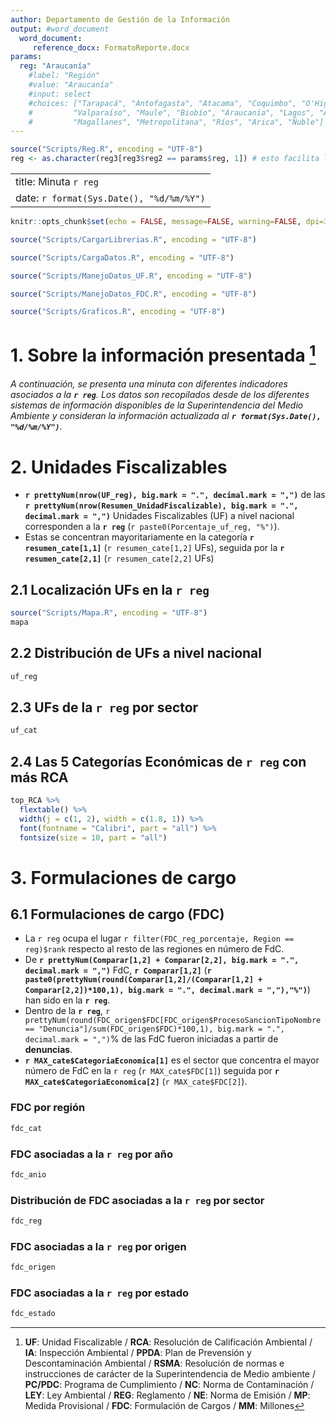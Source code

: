 ---
author: Departamento de Gestión de la Información
output: #word_document
  word_document:
     reference_docx: FormatoReporte.docx
params:
  reg: "Araucanía" 
    #label: "Región"
    #value: "Araucanía" 
    #input: select
    #choices: ["Tarapacá", "Antofagasta", "Atacama", "Coquimbo", "O'Higgins", 
    #         "Valparaíso", "Maule", "Biobío", "Araucanía", "Lagos", "Aysén", 
    #         "Magallanes", "Metropolitana", "Ríos", "Arica", "Ñuble"]
---

```{r Definir Regiones, include=FALSE}
source("Scripts/Reg.R", encoding = "UTF-8")
reg <- as.character(reg3[reg3$reg2 == params$reg, 1]) # esto facilita la impresión masiva de reportes
```

---
title: Minuta `r reg`
date: `r format(Sys.Date(), "%d/%m/%Y")`
---

```{r opciones de cada chunk, echo=FALSE}
knitr::opts_chunk$set(echo = FALSE, message=FALSE, warning=FALSE, dpi=300)
```

```{r Librerías y conexión, include = FALSE}
source("Scripts/CargarLibrerias.R", encoding = "UTF-8")
```

```{r Cargar Datos}
source("Scripts/CargaDatos.R", encoding = "UTF-8")
```

```{r Datos: UF}
source("Scripts/ManejoDatos_UF.R", encoding = "UTF-8")
```

```{r Datos: FDC}
source("Scripts/ManejoDatos_FDC.R", encoding = "UTF-8")
```

```{r Gráficos}
source("Scripts/Graficos.R", encoding = "UTF-8")
```

# 1. Sobre la información presentada [^1]

###### A continuación, se presenta una minuta con diferentes indicadores asociados a la **`r reg`**. Los datos son recopilados desde de los diferentes sistemas de información disponibles de la Superintendencia del Medio Ambiente y consideran la información actualizada al **`r format(Sys.Date(), "%d/%m/%Y")`**. 

[^1]: **UF**: Unidad Fiscalizable / **RCA**: Resolución de Calificación Ambiental / **IA**: Inspección Ambiental / **PPDA**: Plan de Prevensión y Descontaminación Ambiental / **RSMA**: Resolución de normas e instrucciones de carácter de la Superintendencia de Medio ambiente / **PC/PDC**: Programa de Cumplimiento / **NC**: Norma de Contaminación / **LEY**: Ley Ambiental / **REG**: Reglamento / **NE**: Norma de Emisión / **MP**: Medida Provisional / **FDC**: Formulación de Cargos / **MM**: Millones


# 2. Unidades Fiscalizables

- **`r prettyNum(nrow(UF_reg), big.mark = ".", decimal.mark = ",")`** de las **`r prettyNum(nrow(Resumen_UnidadFiscalizable), big.mark = ".", decimal.mark = ",")`** Unidades Fiscalizables (UF) a nivel nacional corresponden a la **`r reg`** (`r paste0(Porcentaje_uf_reg, "%")`).
- Estas se concentran mayoritariamente en la categoría **`r resumen_cate[1,1]`** (`r resumen_cate[1,2]` UFs), seguida por la **`r resumen_cate[2,1]`** (`r resumen_cate[2,2]` UFs)

## 2.1 Localización UFs en la `r reg`

```{r Mapa UFs, fig.width=3.7, fig.height=3.35, fig.align="center"}
source("Scripts/Mapa.R", encoding = "UTF-8")
mapa
```

## 2.2 Distribución de UFs a nivel nacional

```{r Gráfico: UFs por región, fig.width=6, fig.height=3, fig.align="center"}
uf_reg
```

## 2.3 UFs de la `r reg` por sector

```{r Gráfico: UFs por categoría económica, fig.width=6, fig.height=2.8, fig.align="center"}
uf_cat
```

## 2.4 Las 5 Categorías Económicas de `r reg` con más RCA

```{r Gráfico: top 5 UF RCA, fig.width=6, fig.height=3, fig.align="center"}
top_RCA %>% 
  flextable() %>% 
  width(j = c(1, 2), width = c(1.8, 1)) %>% 
  font(fontname = "Calibri", part = "all") %>% 
  fontsize(size = 10, part = "all")
```

# 3. Formulaciones de cargo

## 6.1 Formulaciones de cargo (FDC)

* La `r reg` ocupa el lugar `r filter(FDC_reg_porcentaje, Region == reg)$rank` respecto al resto de las regiones en número de FdC.
* De **`r prettyNum(Comparar[1,2] + Comparar[2,2], big.mark = ".", decimal.mark = ",")`** FdC, **`r Comparar[1,2]`** (**`r paste0(prettyNum(round(Comparar[1,2]/(Comparar[1,2] + Comparar[2,2])*100,1), big.mark = ".", decimal.mark = ","),"%")`**) han sido en la **`r reg`**. 
* Dentro de la **`r reg`**, `r prettyNum(round(FDC_origen$FDC[FDC_origen$ProcesoSancionTipoNombre == "Denuncia"]/sum(FDC_origen$FDC)*100,1), big.mark = ".", decimal.mark = ",")`% de las FdC fueron iniciadas a partir de **denuncias**.
* **`r MAX_cate$CategoriaEconomica[1]`** es el sector que concentra el mayor número de FdC en la `r reg` (`r MAX_cate$FDC[1]`) seguida por **`r MAX_cate$CategoriaEconomica[2]`** (`r MAX_cate$FDC[2]`).

### FDC por región

```{r Gráfico: FDC categoría, fig.width=7, fig.height=3.2, fig.align="center"}
fdc_cat
```

### FDC asociadas a la `r reg` por año

```{r Gráfico: FDC Año, fig.width=4.8, fig.height=2, fig.align="center"}
fdc_anio
```

### Distribución de FDC asociadas a la `r reg` por sector

```{r Gráfico FDC región, fig.width=6, fig.height=3, fig.align="center"}
fdc_reg
```

### FDC asociadas a la `r reg` por origen

```{r Gráfico FDC Origen, fig.width=3.3, fig.height=2.2, fig.align="center"}
fdc_origen
```

### FDC asociadas a la `r reg` por estado

```{r Gráfico FDC Estado, fig.width=3.3, fig.height=2.2, fig.align="center"}
fdc_estado
```